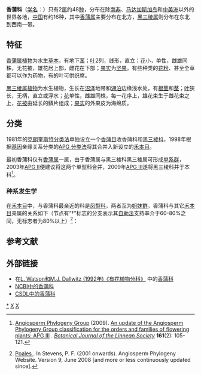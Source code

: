 {{Automatic taxobox
| taxon = Typhaceae
| authority = [[Juss.|Juss.]]
| fossil_range = {{fossil range|66|0}}[[白垩纪|白垩纪]] - [[全新世|現代]]
| image = Typha latifolia bgiu.jpg
| image_caption = 长苞香蒲 ''[[Typha_angustata|Typha angustata]]'' Bory et Chaub.
| type_genus =[[香蒲属|香蒲属]] ''Typha''
| type_genus_authority = [[L.|L.]]
| subdivision_ranks = [[属|属]]
| subdivision = 
*[[黑三棱属|黑三棱属]] ''Sparganium''
*[[香蒲属|香蒲属]] ''Typha''
}}

'''香蒲科'''（[[学名|学名]]：{{lang|la|Typhaceae}}）只有2[[属|属]]约48[[种|种]]，分布在除[[南非|南非]]、[[马达加斯加岛|马达加斯加岛]]和[[中美洲|中美洲]]以外的世界各地，[[中国|中国]]有约16种，其中[[香蒲属|香蒲属]]主要分布在北方，[[黑三棱属|黑三棱属]]则分布在东北到西南一带。

==特征==
[[香蒲属|香蒲属]][[植物|植物]]为水生[[草本|草本]]，有地下[[茎|茎]]；[[叶|叶]]2列，线形，直立；[[花|花]]小，单性，雌雄同株，无花被，雄花居上部，雌花在下部；[[果实|果实]]为[[坚果|坚果]]。有些种类的[[花粉|花粉]]、甚至全草都可以作为药物，有的叶可供织席。

[[黑三棱属|黑三棱属]][[植物|植物]]为水生植物，生长在[[沼泽|沼泽]]地带和[[湖泊|湖泊]]边缘浅水处，有[[根茎|根茎]]和[[茎|茎]]；[[叶|叶]]狭长，无柄，直立或浮水；[[花|花]]单性，雌雄同株，每一花序上，雄花束生于雌花束之上，[[花被|花被]]由延长的鳞片组成；[[果实|果实]]的外果皮为海绵质。

==分类==
1981年的[[克朗奎斯特分类法|克朗奎斯特分类法]]单独设立一个[[香蒲目|香蒲目]]收香蒲科和[[黑三棱科|黑三棱科]]，1998年根据[[基因|基因]]亲缘关系分类的[[APG_分类法|APG 分类法]]将其合并入新设立的[[禾本目|禾本目]]。

最初香蒲科仅有[[香蒲属|香蒲属]]一属，由于香蒲属与黑三棱科黑三棱属可形成[[单系群|单系群]]，2003年[[APG_II|APG II]]便建议将这两个单型科合并，2009年[[APG_III|APG III]]遂将黑三棱科并于本科<ref name="apgiii">{{en}}[[APG|Angiosperm Phylogeny Group]] (2009). [http://www3.interscience.wiley.com/journal/122630309/abstract An update of the Angiosperm Phylogeny Group classification for the orders and families of flowering plants: APG III] {{Webarchive|url=https://wayback.archive-it.org/all/20170525104318/http://onlinelibrary.wiley.com/doi/10.1111/j.1095-8339.2009.00996.x/abstract |date=2017-05-25 }}. ''[[林奈学会植物学报|Botanical Journal of the Linnean Society]]'' '''161'''(2): 105-121.</ref>。

===种系发生学===
在[[禾本目|禾本目]]中，与香蒲科最亲近的科是[[凤梨科|凤梨科]]，两者互为[[姐妹群|姐妹群]]。香蒲科与其它[[禾本目|禾本目]]亲属的关系如下（节点有“†”标志的分支表示其[[自助法|自助法]]支持率介于60-80%之间，无标志者为80%以上）<ref name="APWeb"><u>[http://www.mobot.org/MOBOT/Research/APweb/orders/poalesweb.htm#Poales Poales] {{Wayback|url=http://www.mobot.org/MOBOT/Research/APweb/orders/poalesweb.htm#Poales |date=20110122210705 }}</u>. In Stevens, P. F. (2001 onwards). Angiosperm Phylogeny Website. Version 9, June 2008 [and more or less continuously updated since].</ref>：
{{分支|style=font-size:90%; line-height:90%|标1=[[禾本目|禾本目]] Poales|
{{分支|{{分支|{{分支|{{分支|{{分支|{{分支|{{分支|[[二柱草科|二柱草科]] Ecdeiocoleaceae|[[拟苇科|拟苇科]] Joinvilleaceae}}|[[禾本科|禾本科]] Poaceae}}|[[须叶藤科|须叶藤科]] Flagellariaceae}}|{{分支|{{分支|[[帚灯草科|帚灯草科]] Restionaceae|[[刺鳞草科|刺鳞草科]] Centrolepidaceae}}|[[苞穗草科|苞穗草科]] Anarthriaceae}}}}|{{分支|{{分支|{{分支|{{分支|[[莎草科|莎草科]] Cyperaceae|[[灯心草科|灯心草科]] Juncaceae}}|[[梭子草科|梭子草科]] Thurniaceae}}|[[苔草科|苔草科]] Mayacaceae}}|标1=†|{{分支|[[黄眼草科|黄眼草科]] Xyridaceae|[[谷精草科|谷精草科]] Eriocaulaceae}}}}|标2=†}}|[[偏穗草科|偏穗草科]] Rapateaceae}}|{{分支|标1='''香蒲科''' Typhaceae|{{分支|[[香蒲属|香蒲属]] ''Typha''|[[黑三棱属|黑三棱属]] ''Sparganium''}}|[[凤梨科|凤梨科]] Bromeliaceae}}}}
}}

==参考文献==
{{reflist}}

== 外部链接 ==
{{Wikispecies|Typhaceae}}
{{commonscat|Typhaceae}}
{{APWeb|1=Typhaceae|3=Poales}}
* 在[http://delta-intkey.com/angio/ L. Watson和M.J. Dallwitz (1992年)《有花植物分科》] {{Wayback|url=http://delta-intkey.com/angio/ |date=20070103200438 }}中的[http://delta-intkey.com/angio/www/typhacea.htm 香蒲科] {{Wayback|url=http://delta-intkey.com/angio/www/typhacea.htm |date=20070103200438 }} 
* [http://www.ncbi.nlm.nih.gov/Taxonomy/Browser/wwwtax.cgi?mode=Tree&id=4731&lvl=3&lin=f&keep=1&srchmode=1&unlock NCBI中的香蒲科]
* [http://www.csdl.tamu.edu/FLORA/cgi/gateway_family?fam=Typhaceae CSDL中的香蒲科]
{{taxonbar}}
[[Category:香蒲科|*]]
[[Category:植物科名|X]]
[[Category:禾本目|X]]